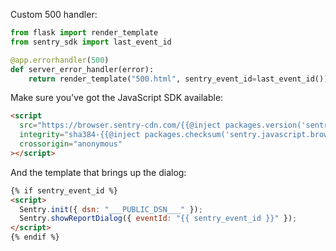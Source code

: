 Custom 500 handler:

```python
from flask import render_template
from sentry_sdk import last_event_id

@app.errorhandler(500)
def server_error_handler(error):
    return render_template("500.html", sentry_event_id=last_event_id()), 500
```

Make sure you've got the JavaScript SDK available:

```html
<script
  src="https://browser.sentry-cdn.com/{{@inject packages.version('sentry.javascript.browser') }}/bundle.min.js"
  integrity="sha384-{{@inject packages.checksum('sentry.javascript.browser', 'bundle.min.js', 'sha384-base64') }}"
  crossorigin="anonymous"
></script>
```

And the template that brings up the dialog:

```html
{% if sentry_event_id %}
<script>
  Sentry.init({ dsn: "___PUBLIC_DSN___" });
  Sentry.showReportDialog({ eventId: "{{ sentry_event_id }}" });
</script>
{% endif %}
```
